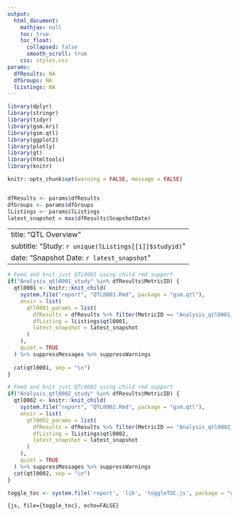 ```yaml
---
output:
  html_document:
    mathjax: null
    toc: true
    toc_float:
      collapsed: false
      smooth_scroll: true
    css: styles.css
params:
  dfResults: NA
  dfGroups: NA
  lListings: NA
---
```


```r
library(dplyr)
library(stringr)
library(tidyr)
library(gsm.kri)
library(gsm.qtl)
library(ggplot2)
library(plotly)
library(gt)
library(htmltools)
library(knitr)

knitr::opts_chunk$set(warning = FALSE, message = FALSE)


dfResults <- params$dfResults
dfGroups <- params$dfGroups
lListings <- params$lListings
latest_snapshot = max(dfResults$SnapshotDate)
```

---
title: "QTL Overview"
subtitle: "Study: `r unique(lListings[[1]]$studyid)`"
date: "Snapshot Date: `r latest_snapshot`"
---

```r
# Feed and knit just QTL0001 using child rmd support
if("Analysis_qtl0001_study" %in% dfResults$MetricID) {
  qtl0001 <- knitr::knit_child(
    system.file("report", "QTL0001.Rmd", package = "gsm.qtl"),
    envir = list(
      qtl0001_params = list(
        dfResults = dfResults %>% filter(MetricID == "Analysis_qtl0001_study"),
        dfListing = lListings$qtl0001,
        latest_snapshot = latest_snapshot
      )
    ),
    quiet = TRUE
  ) %>% suppressMessages %>% suppressWarnings
  
  cat(qtl0001, sep = "\n")
}
```

```r
# Feed and knit just QTL0002 using child rmd support
if("Analysis_qtl0002_study" %in% dfResults$MetricID) {
  qtl0002 <- knitr::knit_child(
    system.file("report", "QTL0002.Rmd", package = "gsm.qtl"),
    envir = list(
      qtl0002_params = list(
        dfResults = dfResults %>% filter(MetricID == "Analysis_qtl0002_study"),
        dfListing = lListings$qtl0002,
        latest_snapshot = latest_snapshot
      )
    ),
    quiet = TRUE
  ) %>% suppressMessages %>% suppressWarnings
  cat(qtl0002, sep = "\n")
}
```

```r
toggle_toc <- system.file('report', 'lib', 'toggleTOC.js', package = "gsm.kri")
```

```{js, file={toggle_toc}, echo=FALSE}
```
